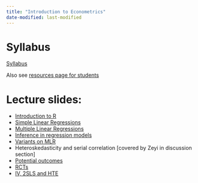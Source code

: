 ```yaml
---
title: "Introduction to Econometrics"
date-modified: last-modified
---
```


# Syllabus

[Syllabus](/teachingmaterials/UG_intro_metrics/Alam_Econ265_Syllabus_S25.pdf)

Also see [resources page for students](/morepages/resourcesforugstudents.qmd)

# Lecture slides:
- [Introduction to R](/teachingmaterials/UG_intro_metrics/01_introRv2.qmd)
- [Simple Linear Regressions](/teachingmaterials/UG_intro_metrics/03_regression.qmd)
- [Multiple Linear Regressions](/teachingmaterials/UG_intro_metrics/04_mlr.qmd)
- [Inference in regression models](/teachingmaterials/UG_intro_metrics/05_inference.qmd)
- [Variants on MLR](/teachingmaterials/UG_intro_metrics/06_mlrvariants.qmd)
- Heteroskedasticity and serial correlation [covered by Zeyi in discussion section]
<!-- - Mis-specification -->
- [Potential outcomes](/teachingmaterials/UG_intro_metrics/07_potentialoutcomes.pdf)
- [RCTs](/teachingmaterials/UG_intro_metrics/08_RCT.pdf)
- [IV, 2SLS and HTE](/teachingmaterials/UG_intro_metrics/09_IV_HTE.pdf)
<!-- - Regression discontinuity
- Non-linear models
- Estimators for repeated cross-section and panel data
- Difference-in-differences -->